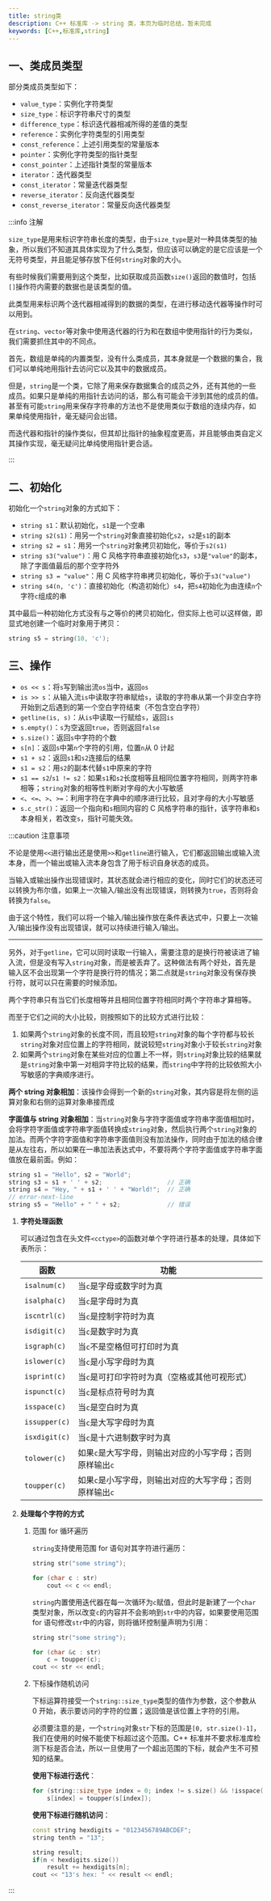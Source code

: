 ```yaml
---
title: string类
description: C++ 标准库 -> string 类，本页为临时总结，暂未完成
keywords: [C++,标准库,string]
---
```


## 一、类成员类型

部分类成员类型如下：

- `value_type`：实例化字符类型
- `size_type`：标识字符串尺寸的类型
- `difference_type`：标识迭代器相减所得的差值的类型
- `reference`：实例化字符类型的引用类型
- `const_reference`：上述引用类型的常量版本
- `pointer`：实例化字符类型的指针类型
- `const_pointer`：上述指针类型的常量版本
- `iterator`：迭代器类型
- `const_iterator`：常量迭代器类型
- `reverse_iterator`：反向迭代器类型
- `const_reverse_iterator`：常量反向迭代器类型

:::info 注解

<Tabs>

<TabItem value="size_type" label="size_type">

`size_type`是用来标识字符串长度的类型，由于`size_type`是对一种具体类型的抽象，所以我们不知道其具体实现为了什么类型，但应该可以确定的是它应该是一个无符号类型，并且能足够存放下任何`string`对象的大小。

有些时候我们需要用到这个类型，比如获取成员函数`size()`返回的数值时，包括`[]`操作符内需要的数据也是该类型的值。

</TabItem>

<TabItem value="difference_type" label="difference_type">

此类型用来标识两个迭代器相减得到的数据的类型，在进行移动迭代器等操作时可以用到。

</TabItem>

<TabItem value="iterator" label="迭代器">

在`string`、`vector`等对象中使用迭代器的行为和在数组中使用指针的行为类似，我们需要抓住其中的不同点。

首先，数组是单纯的内置类型，没有什么类成员，其本身就是一个数据的集合，我们可以单纯地用指针去访问它以及其中的数据成员。

但是，`string`是一个类，它除了用来保存数据集合的成员之外，还有其他的一些成员。如果只是单纯的用指针去访问的话，那么有可能会干涉到其他的成员的值。甚至有可能`string`用来保存字符串的方法也不是使用类似于数组的连续内存，如果单纯使用指针，毫无疑问会出错。

而迭代器和指针的操作类似，但其却比指针的抽象程度更高，并且能够由类自定义其操作实现，毫无疑问比单纯使用指针更合适。

</TabItem>

</Tabs>

:::



## 二、初始化

初始化一个`string`对象的方式如下：

- `string s1`：默认初始化，`s1`是一个空串
- `string s2(s1)`：用另一个`string`对象直接初始化`s2`，`s2`是`s1`的副本
- `string s2 = s1`：用另一个`string`对象拷贝初始化，等价于`s2(s1)`
- `string s3("value")`：用 C 风格字符串直接初始化`s3`，`s3`是`"value"`的副本，除了字面值最后的那个空字符外
- `string s3 = "value"`：用 C 风格字符串拷贝初始化，等价于`s3("value")`
- `string s4(n, 'c')`：直接初始化（构造初始化）`s4`，把`s4`初始化为由连续`n`个字符`c`组成的串

其中最后一种初始化方式没有与之等价的拷贝初始化，但实际上也可以这样做，即显式地创建一个临时对象用于拷贝：

```cpp
string s5 = string(10, 'c');
```



## 三、操作

- `os << s`：将`s`写到输出流`os`当中，返回`os`
- `is >> s`：从输入流`is`中读取字符串赋给`s`，读取的字符串从第一个非空白字符开始到之后遇到的第一个空白字符结束（不包含空白字符）
- `getline(is, s)`：从`is`中读取一行赋给`s`，返回`is`
- `s.empty()`：`s`为空返回`true`，否则返回`false`
- `s.size()`：返回`s`中字符的个数
- `s[n]`：返回`s`中第`n`个字符的引用，位置`n`从 0 计起
- `s1 + s2`：返回`s1`和`s2`连接后的结果
- `s1 = s2`：用`s2`的副本代替`s1`中原来的字符
- `s1 == s2`/`s1 != s2`：如果`s1`和`s2`长度相等且相同位置字符相同，则两字符串相等；`string`对象的相等性判断对字母的大小写敏感
- `<`、`<=`、`>`、`>=`：利用字符在字典中的顺序进行比较，且对字母的大小写敏感
- `s.c_str()`：返回一个指向和`s`相同内容的 C 风格字符串的指针，该字符串和`s`本身相关，若改变`s`，指针可能失效。

:::caution 注意事项

<Tabs>

<TabItem value="io" label="输入输出">

不论是使用`<<`进行输出还是使用`>>`和`getline`进行输入，它们都返回输出或输入流本身，而一个输出或输入流本身包含了用于标识自身状态的成员。

当输入或输出操作出现错误时，其状态就会进行相应的变化，同时它们的状态还可以转换为布尔值，如果上一次输入/输出没有出现错误，则转换为`true`，否则将会转换为`false`。

由于这个特性，我们可以将一个输入/输出操作放在条件表达式中，只要上一次输入/输出操作没有出现错误，就可以持续进行输入/输出。

****

另外，对于`getline`，它可以同时读取一行输入，需要注意的是换行符被读进了输入流，但是没有写入`string`对象，而是被丢弃了。这种做法有两个好处，首先是输入区不会出现第一个字符是换行符的情况；第二点就是`string`对象没有保存换行符，就可以只在需要的时候添加。

</TabItem>

<TabItem value="eq" label="相等性及大小比较">

两个字符串只有当它们长度相等并且相同位置字符相同时两个字符串才算相等。

而至于它们之间的大小比较，则按照如下的比较方式进行比较：

1. 如果两个`string`对象的长度不同，而且较短`string`对象的每个字符都与较长`string`对象对应位置上的字符相同，就说较短`string`对象小于较长`string`对象
2. 如果两个`string`对象在某些对应的位置上不一样，则`string`对象比较的结果就是`string`对象中第一对相异字符比较的结果，而`string`中字符的比较依照大小写敏感的字典顺序进行。

</TabItem>

<TabItem value="addition" label="string 对象的加法">

**两个 string 对象相加**：该操作会得到一个新的`string`对象，其内容是将左侧的运算对象和右侧的运算对象串接而成

**字面值与 string 对象相加**：当`string`对象与字符字面值或字符串字面值相加时，会将字符字面值或字符串字面值转换成`string`对象，然后执行两个`string`对象的加法。而两个字符字面值和字符串字面值则没有加法操作，同时由于加法的结合律是从左往右，所以如果在一串加法表达式中，不要将两个字符字面值或字符串字面值放在最前面。例如：

```cpp
string s1 = "Hello", s2 = "World";
string s3 = s1 + ' ' + s2;					// 正确
string s4 = "Hey, " + s1 + ' ' + "World!";	// 正确
// error-next-line
string s5 = "Hello" + " " + s2;				// 错误
```

</TabItem>

<TabItem value="travel" label="处理每个字符">

1. **字符处理函数**

   可以通过包含在头文件`<cctype>`的函数对单个字符进行基本的处理，具体如下表所示：

   | 函数          | 功能                                                     |
   | ------------- | -------------------------------------------------------- |
   | `isalnum(c)`  | 当`c`是字母或数字时为真                                  |
   | `isalpha(c)`  | 当`c`是字母时为真                                        |
   | `iscntrl(c)`  | 当`c`是控制字符时为真                                    |
   | `isdigit(c)`  | 当`c`是数字时为真                                        |
   | `isgraph(c)`  | 当`c`不是空格但可打印时为真                              |
   | `islower(c)`  | 当`c`是小写字母时为真                                    |
   | `isprint(c)`  | 当`c`是可打印字符时为真（空格或其他可视形式）            |
   | `ispunct(c)`  | 当`c`是标点符号时为真                                    |
   | `isspace(c)`  | 当`c`是空白时为真                                        |
   | `issupper(c)` | 当`c`是大写字母时为真                                    |
   | `isxdigit(c)` | 当`c`是十六进制数字时为真                                |
   | `tolower(c)`  | 如果`c`是大写字母，则输出对应的小写字母；否则原样输出`c` |
   | `toupper(c)`  | 如果`c`是小写字母，则输出对应的大写字母；否则原样输出`c` |

2. **处理每个字符的方式**

   1. 范围 for 循环遍历

      `string`支持使用范围 for 语句对其字符进行遍历：

      ```cpp
      string str("some string");
      
      for (char c : str)
          cout << c << endl;
      ```

      `string`内置使用迭代器在每一次循环为`c`赋值，但此时是新建了一个`char`类型对象，所以改变`c`的内容并不会影响到`str`中的内容，如果要使用范围 for 语句修改`str`中的内容，则将循环控制量声明为引用：

      ```cpp
      string str("some string");
      
      for (char &c : str)
          c = toupper(c);
      cout << str << endl;
      ```

   2. 下标操作随机访问

      下标运算符接受一个`string::size_type`类型的值作为参数，这个参数从 0 开始，表示要访问的字符的位置；返回值是该位置上字符的引用。

      必须要注意的是，一个`string`对象`str`下标的范围是`[0, str.size()-1]`，我们在使用的时候不能使下标超过这个范围。C++ 标准并不要求标准库检测下标是否合法，所以一旦使用了一个超出范围的下标，就会产生不可预知的结果。

      **使用下标进行迭代**：

      ```cpp
      for (string::size_type index = 0; index != s.size() && !isspace(s[index]); ++index)
          s[index] = toupper(s[index]);
      ```

      **使用下标进行随机访问**：

      ```cpp
      const string hexdigits = "0123456789ABCDEF";
      string tenth = "13";
      
      string result;
      if(n < hexdigits.size())
          result += hexdigits[n];
      cout << "13's hex: " << result << endl;
      ```


</TabItem>

</Tabs>

:::
